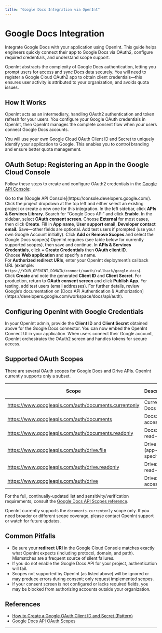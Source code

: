 ```yaml
---
title: "Google Docs Integration via OpenInt"
---
```


# Google Docs Integration

Integrate Google Docs with your application using OpenInt. This guide helps engineers quickly connect their app to Google Docs via OAuth2, configure required credentials, and understand scope support.

OpenInt abstracts the complexity of Google Docs authentication, letting you prompt users for access and sync Docs data securely. You will need to register a Google Cloud OAuth2 app to obtain client credentials—this ensures user activity is attributed to your organization, and avoids quota issues.

## How It Works

OpenInt acts as an intermediary, handling OAuth2 authentication and token refresh for your users. You configure your Google OAuth credentials in OpenInt, then OpenInt manages the complete consent flow when your users connect Google Docs accounts.

<Info>
You will use your own Google Cloud OAuth Client ID and Secret to uniquely identify your application to Google. This enables you to control branding and ensure better quota management.
</Info>

## OAuth Setup: Registering an App in the Google Cloud Console

Follow these steps to create and configure OAuth2 credentials in the [Google API Console](https://console.developers.google.com/):

<Steps>
  <Step title="Select or Create a Project">
    Go to the [Google API Console](https://console.developers.google.com/). Click the project dropdown at the top left and either select an existing project or create a new one for this integration.
  </Step>
  <Step title="Enable Google Docs API">
    In the left sidebar, click <b>APIs & Services</b> <i class="fa fa-angle-right" aria-hidden="true"></i> <b>Library</b>. Search for “Google Docs API” and click <b>Enable</b>.
  </Step>
  <Step title="Configure OAuth Consent Screen">
    In the sidebar, select <b>OAuth consent screen</b>. Choose <b>External</b> for most cases, then click <b>Create</b>. Fill in <b>App name</b>, <b>User support email</b>, <b>Developer contact email</b>. Save—other fields are optional. Add test users if prompted (use your own Google Account initially).
  </Step>
  <Step title="Add Required OAuth Scopes">
    Click <b>Add or Remove Scopes</b> and select the Google Docs scope(s) OpenInt requires (see table below for currently supported scopes), then save and continue.
  </Step>
  <Step title="Create OAuth Credentials">
    In <b>APIs & Services</b> <i class="fa fa-angle-right" aria-hidden="true"></i> <b>Credentials</b>, click <b>+ Create Credentials</b> then <b>OAuth client ID</b>. <br />
    Choose <b>Web application</b> and specify a name. <br />
    For <b>Authorized redirect URIs</b>, enter your OpenInt deployment’s callback URL (example: <code>https://YOUR_OPENINT_DOMAIN/connect/oauth/callback/google-docs</code>). <br />
    Click <b>Create</b> and note the generated <b>Client ID</b> and <b>Client Secret</b>.
  </Step>
  <Step title="Publish App (if needed)">
    For production, return to <b>OAuth consent screen</b> and click <b>Publish App</b>. For testing, add test users (email addresses).
  </Step>
</Steps>

<Tip>
For further details, review Google’s documentation on [Docs API Authentication & Authorization](https://developers.google.com/workspace/docs/api/auth).
</Tip>

## Configuring OpenInt with Google Credentials

In your OpenInt admin, provide the <b>Client ID</b> and <b>Client Secret</b> obtained above for the Google Docs connector. You can now embed the OpenInt Connect UI in your application. When users connect their Google account, OpenInt orchestrates the OAuth2 screen and handles tokens for secure access.

## Supported OAuth Scopes

There are several OAuth scopes for Google Docs and Drive APIs. OpenInt currently supports only a subset.

| Scope | Description | OpenInt Supported? |
|-------|-------------|:------------------:|
| <Tooltip tip="Provides access only to the currently open Google Docs document (when used with Docs add-ons). Most limited scope for temporary access.">https://www.googleapis.com/auth/documents.currentonly</Tooltip> | <Tooltip tip="Provides access only to the currently open Google Docs document (when used with Docs add-ons). Most limited scope for temporary access.">Current Docs only</Tooltip> | ✅ |
| <Tooltip tip="Provides full read/write access to Google Docs documents. Allows viewing, creating, editing, and deleting documents.">https://www.googleapis.com/auth/documents</Tooltip> | <Tooltip tip="Provides full read/write access to Google Docs documents. Allows viewing, creating, editing, and deleting documents.">Docs: full access</Tooltip> |  |
| <Tooltip tip="Provides read-only access to Google Docs documents. Allows viewing document content and metadata but no modifications.">https://www.googleapis.com/auth/documents.readonly</Tooltip> | <Tooltip tip="Provides read-only access to Google Docs documents. Allows viewing document content and metadata but no modifications.">Docs: read-only</Tooltip> |  |
| <Tooltip tip="Provides access to Google Docs files that the app has created or been explicitly granted access to. Limited to specific files rather than all documents.">https://www.googleapis.com/auth/drive.file</Tooltip> | <Tooltip tip="Provides access to Google Docs files that the app has created or been explicitly granted access to. Limited to specific files rather than all documents.">Drive file (app-specific)</Tooltip> |  |
| <Tooltip tip="Provides read-only access to all Google Drive files including Docs, but no modifications allowed. Wider access than drive.file but limited to viewing.">https://www.googleapis.com/auth/drive.readonly</Tooltip> | <Tooltip tip="Provides read-only access to all Google Drive files including Docs, but no modifications allowed. Wider access than drive.file but limited to viewing.">Drive: read-only</Tooltip> |  |
| <Tooltip tip="Provides full read/write access to all Google Drive files including Docs. The broadest permission for Docs/Drive operations.">https://www.googleapis.com/auth/drive</Tooltip> | <Tooltip tip="Provides full read/write access to all Google Drive files including Docs. The broadest permission for Docs/Drive operations.">Drive: full access</Tooltip> |  |

For the full, continually-updated list and sensitivity/verification requirements, consult the [Google Docs API Scopes reference](https://developers.google.com/workspace/docs/api/auth#docs-scopes).

<Note>
OpenInt currently supports the <code>documents.currentonly</code> scope only. If you need broader or different scope coverage, please contact OpenInt support or watch for future updates.
</Note>

## Common Pitfalls

<Warning>
<ul>
<li>Be sure your <b>redirect URI</b> in the Google Cloud Console matches exactly what OpenInt expects (including protocol, domain, and path). Mismatches are a frequent source of silent failures.</li>
<li>If you do not enable the Google Docs API for your project, authentication will fail.</li>
<li>Scopes not supported by OpenInt (as listed above) will be ignored or may produce errors during consent; only request implemented scopes.</li>
<li>If your consent screen is not configured or lacks required fields, you may be blocked from authorizing accounts outside your organization.</li>
</ul>
</Warning>

## References

- [How to Create a Google OAuth Client ID and Secret (Pattern)](https://www.2brightsparks.com/resources/articles/gdriveclientid.html)
- [Google Docs API OAuth Scopes](https://developers.google.com/workspace/docs/api/auth#docs-scopes)

---